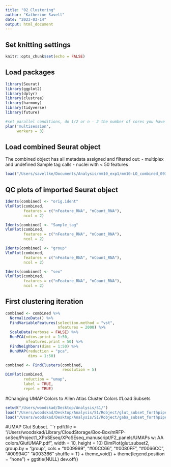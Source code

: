 ```yaml
---
title: "02_Clustering"
author: "Katherine Savell"
date: "2023-03-14"
output: html_document
---
```


## Set knitting settings

```r
knitr::opts_chunk$set(echo = FALSE)
```

## Load packages

```r
library(Seurat)
library(ggplot2)
library(dplyr)
library(clustree)
library(harmony)
library(tidyverse)
library(future)

#set parallel conditions, do 1/2 or n - 2 the number of cores you have
plan('multisession', 
     workers = 3)
```

## Load combined Seurat object

The combined object has all metadata assigned and filtered out:
- multiplex and undefined Sample tag calls
- nuclei with < 50 features
```r
load("/Users/savellke/Documents/Analysis/mm10_exp1/mm10-LO_combined_09302022.RData")
```

## QC plots of imported Seurat object

```r
Idents(combined) <- "orig.ident"
VlnPlot(combined, 
        features = c("nFeature_RNA", "nCount_RNA"), 
        ncol = 2)

Idents(combined) <- "Sample_tag"
VlnPlot(combined, 
        features = c("nFeature_RNA", "nCount_RNA"), 
        ncol = 2)

Idents(combined) <- "group"
VlnPlot(combined, 
        features = c("nFeature_RNA", "nCount_RNA"), 
        ncol = 2)

Idents(combined) <- "sex"
VlnPlot(combined, 
        features = c("nFeature_RNA", "nCount_RNA"), 
        ncol = 2)
```
## First clustering iteration
```r
combined <- combined %>%
  NormalizeData() %>%
  FindVariableFeatures(selection.method = "vst", 
                       nfeatures = 2000) %>%
  ScaleData(verbose = FALSE) %>%
  RunPCA(ndims.print = 1:50, 
         nfeatures.print = 50) %>%
  FindNeighbors(dims = 1:50) %>% 
  RunUMAP(reduction = "pca", 
          dims = 1:50)
```
```r
combined <- FindClusters(combined, 
                         resolution = 5)
DimPlot(combined, 
        reduction = "umap", 
        label = TRUE, 
        repel = TRUE)
```

#Changing UMAP Colors to Allen Atlas Cluster Colors 
#Load Subsets 
```r
setwd("/Users/woodskad/Desktop/Analysis/S1/")
load("/Users/woodskad/Desktop/Analysis/S1/Robject/glut_subset_forthpipe_11102022.RData")
load("/Users/woodskad/Desktop/Analysis/S1/Robject/gaba_subset_forthpipe_03142023.RData")
```


#UMAP Glut Subset. 
```r
pdf(file = "/Users/woodskad/Library/CloudStorage/Box-Box/mRFP-snSeq/Project1_XPoSEseq/XPoSEseq_manuscript/F2_panels/UMAPs w: AA colors/GlutUMAP.pdf",
    width = 10,
    height = 10)
DimPlot(glut.subset2, 
        group.by = "group", 
        cols = "#009999", "#00CC66", "#0080FF", "#0066CC", "#00994C" "#003366"
        shuffle = T) + 
  theme_void() + 
  theme(legend.position = "none") + 
  ggtitle(NULL)
dev.off()